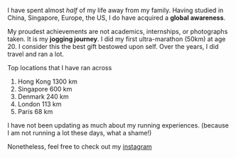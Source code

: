 I have spent almost *half* of my life away from my family. Having studied in China, Singapore, Europe, the US, I do have acquired a **global awareness**.

My proudest achievements are not academics, internships, or photographs taken. It is my **jogging journey**. I did my first ultra-marathon (50km) at age 20. I consider this the best gift bestowed upon self. Over the years, I did travel and ran a lot.

Top locations that I have ran across

1) Hong Kong 1300 km
2) Singapore 600 km
3) Denmark 240 km
4) London 113 km
5) Paris 68 km

I have not been updating as much about my running experiences. (because I am not running a lot these days, what a shame!)

Nonetheless, feel free to check out my [instagram](https://www.instagram.com/kriswu995/)